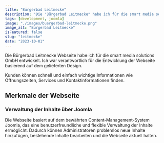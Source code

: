 ---
title: "Bürgerbad Leitmecke"
description: 'Die "Bürgerbad Leitmecke" habe ich für die smart media solutions GmbH entwickelt. Ich war verantwortlich für die Entwicklung der Webseite basierend auf dem gelieferten Design.'
tags: [development, joomla]
image: "./images/buergerbad-leitmecke.png"
image_alt: "Bürgerbad Leitmecke"
isFeatured: false
slug: "leitmecke"
date: "2023-10-01"
---


Die Bürgerbad Leitmecke Webseite habe ich für die smart media solutions GmbH entwickelt. Ich war verantwortlich für die Entwicklung der Webseite basierend auf dem gelieferten Design.

Kunden können schnell und einfach wichtige Informationen wie Öffnungszeiten, Services und Kontaktinformationen finden.

<ProjectDetails
  client="smart media solutions GmbH"
  handover="12/2023"
  services="HTML, SCSS, JavaScript, PHP, Joomla, MySQL"
  website="https://www.leitmecke.de/"
/>

## Merkmale der Webseite

### Verwaltung der Inhalte über Joomla

Die Webseite basiert auf dem bewährten Content-Management-System Joomla, das eine benutzerfreundliche und flexible Verwaltung der Inhalte ermöglicht. Dadurch können Administratoren problemlos neue Inhalte hinzufügen, bestehende Inhalte bearbeiten und die Webseite aktuell halten.
